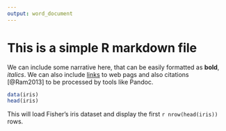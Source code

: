 ```yaml
---
output: word_document
---
```


# This is a simple R markdown file

We can include some narrative here, that can be easily formatted as __bold__, _italics_. We can also include [links](http://software-carpentry.org) to web pags and also citations [@Ram2013] to be processed by tools like Pandoc.

```r
data(iris)
head(iris)
```

This will load Fisher's iris dataset and display the first `r nrow(head(iris))` rows. 